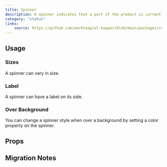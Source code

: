 ```yaml
---
title: Spinner
description: A spinner indicates that a part of the product is currently performing a task of unknown duration.
category: "status"
links:
    source: https://github.com/workleap/wl-hopper/blob/main/packages/components/src/spinner/src/Spinner.tsx
---
```

<Example src="spinner/docs/preview" isOpen />

## Usage

### Sizes
A spinner can vary in size.

<Example src="spinner/docs/sizes" />

### Label
A spinner can have a label on its side.

<Example src="spinner/docs/label" />

### Over Background
You can change a spinner style when over a background by setting a color property on the spinner.

<Example src="spinner/docs/overBackground" />

## Props

<PropTable component="Spinner" />

## Migration Notes

<MigrateGuide src="spinner/docs/migration-notes" />
